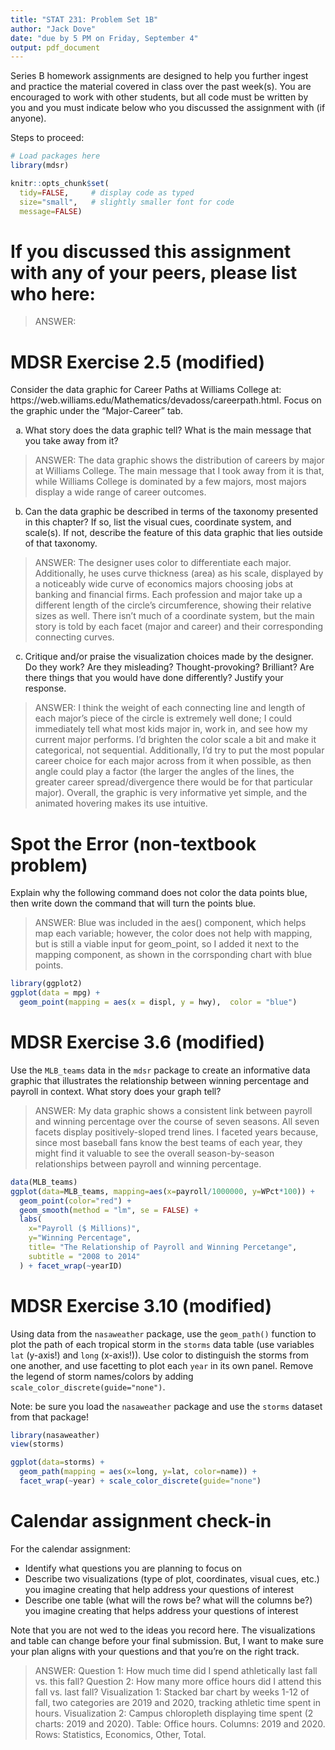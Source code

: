 ```yaml
---
title: "STAT 231: Problem Set 1B"
author: "Jack Dove"
date: "due by 5 PM on Friday, September 4"
output: pdf_document
---
```


Series B homework assignments are designed to help you further ingest and practice the material covered in class over the past week(s).  You are encouraged to work with other students, but all code must be written by you and you must indicate below who you discussed the assignment with (if anyone).  

Steps to proceed:

\begin{enumerate}
\item In RStudio, go to File > Open Project, navigate to the folder with the course-content repo, select the course-content project (course-content.Rproj), and click "Open" 
\item Pull the course-content repo (e.g. using the blue-ish down arrow in the Git tab in upper right window)
\item Copy ps1B.Rmd from the course repo to your repo (see page 6 of the GitHub Classroom Guide for Stat231 if needed)
\item Close the course-content repo project in RStudio
\item Open YOUR repo project in RStudio
\item In the ps1B.Rmd file in YOUR repo, replace "YOUR NAME HERE" with your name
\item Add in your responses, committing and pushing to YOUR repo in appropriate places along the way
\item Run "Knit PDF" 
\item Upload the pdf to Gradescope.  Don't forget to select which of your pages are associated with each problem.  \textit{You will not get credit for work on unassigned pages (e.g., if you only selected the first page but your solution spans two pages, you would lose points for any part on the second page that the grader can't see).} 
\end{enumerate}

```r
# Load packages here 
library(mdsr)   

knitr::opts_chunk$set(
  tidy=FALSE,     # display code as typed
  size="small",   # slightly smaller font for code
  message=FALSE)   
```

\newpage 

# If you discussed this assignment with any of your peers, please list who here:

> ANSWER:



\newpage
# MDSR Exercise 2.5 (modified)

Consider the data graphic for Career Paths at Williams College at: https://web.williams.edu/Mathematics/devadoss/careerpath.html.  Focus on the graphic under the "Major-Career" tab.

a. What story does the data graphic tell?  What is the main message that you take away from it?

> ANSWER: The data graphic shows the distribution of careers by major at Williams College. The main message that I took away from it is that, while Williams College is dominated by a few majors, most majors display a wide range of career outcomes. 

b. Can the data graphic be described in terms of the taxonomy presented in this chapter?  If so, list the visual cues, coordinate system, and scale(s).  If not, describe the feature of this data graphic that lies outside of that taxonomy.

> ANSWER: The designer uses color to differentiate each major. Additionally, he uses curve thickness (area) as his scale, displayed by a noticeably wide curve of economics majors choosing jobs at banking and financial firms. Each profession and major take up a different length of the circle's circumference, showing their relative sizes as well. There isn't much of a coordinate system, but the main story is told by each facet (major and career) and their corresponding connecting curves. 

c. Critique and/or praise the visualization choices made by the designer.  Do they work? Are they misleading?  Thought-provoking?  Brilliant?  Are there things that you would have done differently?  Justify your response.

> ANSWER: I think the weight of each connecting line and length of each major's piece of the circle is extremely well done; I could immediately tell what most kids major in, work in, and see how my current major performs. I'd brighten the color scale a bit and make it categorical, not sequential. Additionally, I'd try to put the most popular career choice for each major across from it when possible, as then angle could play a factor (the larger the angles of the lines, the greater career spread/divergence there would be for that particular major). Overall, the graphic is very informative yet simple, and the animated hovering makes its use intuitive. 


\newpage
# Spot the Error (non-textbook problem)

Explain why the following command does not color the data points blue, then write down the command that will turn the points blue.

> ANSWER: Blue was included in the aes() component, which helps map each variable; however, the color does not help with mapping, but is still a viable input for geom_point, so I added it next to the mapping component, as shown in the corrsponding chart with blue points. 

```r
library(ggplot2)
ggplot(data = mpg) + 
  geom_point(mapping = aes(x = displ, y = hwy),  color = "blue")
```


\newpage
# MDSR Exercise 3.6 (modified)

Use the `MLB_teams` data in the `mdsr` package to create an informative data graphic that illustrates the relationship between winning percentage and payroll in context. What story does your graph tell?

> ANSWER: My data graphic shows a consistent link between payroll and winning percentage over the course of seven seasons. All seven facets display positively-sloped trend lines. I faceted years because, since most baseball fans know the best teams of each year, they might find it valuable to see the overall season-by-season relationships between payroll and winning percentage. 

```r
data(MLB_teams)
ggplot(data=MLB_teams, mapping=aes(x=payroll/1000000, y=WPct*100)) +
  geom_point(color="red") + 
  geom_smooth(method = "lm", se = FALSE) +
  labs(
    x="Payroll ($ Millions)",
    y="Winning Percentage", 
    title= "The Relationship of Payroll and Winning Percetange", 
    subtitle = "2008 to 2014"
  ) + facet_wrap(~yearID)
```


\newpage
# MDSR Exercise 3.10 (modified)

Using data from the `nasaweather` package, use the `geom_path()` function to plot the path of each tropical storm in the `storms` data table (use variables `lat` (y-axis!) and `long` (x-axis!)).  Use color to distinguish the storms from one another, and use facetting to plot each `year` in its own panel.  Remove the legend of storm names/colors by adding `scale_color_discrete(guide="none")`. 

Note: be sure you load the `nasaweather` package and use the `storms` dataset from that package!  

```r
library(nasaweather)
view(storms)

ggplot(data=storms) +
  geom_path(mapping = aes(x=long, y=lat, color=name)) +
  facet_wrap(~year) + scale_color_discrete(guide="none")
```


\newpage
# Calendar assignment check-in

For the calendar assignment:

- Identify what questions you are planning to focus on
- Describe two visualizations (type of plot, coordinates, visual cues, etc.) you imagine creating that help address your questions of interest 
- Describe one table (what will the rows be?  what will the columns be?) you imagine creating that helps address your questions of interest

Note that you are not wed to the ideas you record here.  The visualizations and table can change before your final submission.  But, I want to make sure your plan aligns with your questions and that you're on the right track.

> ANSWER:
Question 1: How much time did I spend athletically last fall vs. this fall?
Question 2: How many more office hours did I attend this fall vs. last fall?
Visualization 1: Stacked bar chart by weeks 1-12 of fall, two categories are 2019 and 2020, tracking athletic time spent in hours.
Visualization 2: Campus chloropleth displaying time spent (2 charts: 2019 and 2020).
Table: Office hours. Columns: 2019 and 2020. Rows: Statistics, Economics, Other, Total. 

 